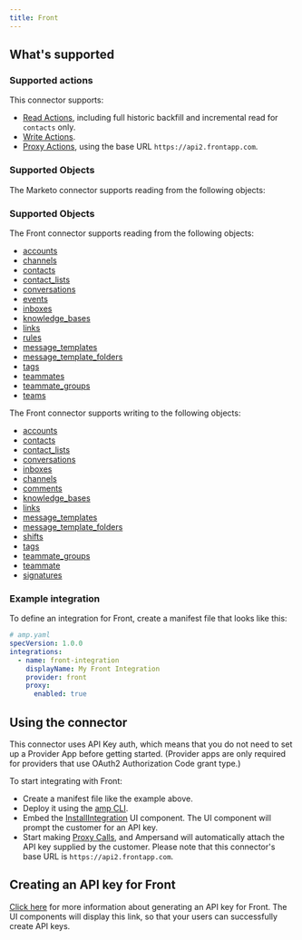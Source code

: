 ```yaml
---
title: Front
---
```

## What's supported

### Supported actions

This connector supports:
- [Read Actions](/read-actions), including full historic backfill and incremental read for `contacts` only.
- [Write Actions](/write-actions).
- [Proxy Actions](/proxy-actions), using the base URL `https://api2.frontapp.com`.


### Supported Objects
The Marketo connector supports reading from the following objects:


### Supported Objects
The Front connector supports reading from the following objects:

- [accounts](https://dev.frontapp.com/reference/list-accounts)
- [channels](https://dev.frontapp.com/reference/channels)
- [contacts](https://dev.frontapp.com/reference/contacts)
- [contact_lists](https://dev.frontapp.com/reference/contact-lists)
- [conversations](https://dev.frontapp.com/reference/conversations)
- [events](https://dev.frontapp.com/reference/events)
- [inboxes](https://dev.frontapp.com/reference/inboxes)
- [knowledge_bases](https://dev.frontapp.com/reference/knowledge-bases)
- [links](https://dev.frontapp.com/reference/links)
- [rules](https://dev.frontapp.com/reference/rules)
- [message_templates](https://dev.frontapp.com/reference/message-templates)
- [message_template_folders](https://dev.frontapp.com/reference/list-folders)
- [tags](https://dev.frontapp.com/reference/tags)
- [teammates](https://dev.frontapp.com/reference/teammates)
- [teammate_groups](https://dev.frontapp.com/reference/teammate-groups)
- [teams](https://dev.frontapp.com/reference/teams)



The Front connector supports writing to the following objects:

- [accounts](https://dev.frontapp.com/reference/list-accounts)
- [contacts](https://dev.frontapp.com/reference/contacts)
- [contact_lists](https://dev.frontapp.com/reference/contact-lists)
- [conversations](https://dev.frontapp.com/reference/conversations)
- [inboxes](https://dev.frontapp.com/reference/inboxes)
- [channels](https://dev.frontapp.com/reference/channels)
- [comments](https://dev.frontapp.com/reference/comments)
- [knowledge_bases](https://dev.frontapp.com/reference/knowledge-bases)
- [links](https://dev.frontapp.com/reference/links)
- [message_templates](https://dev.frontapp.com/reference/message-templates)
- [message_template_folders](https://dev.frontapp.com/reference/list-folders)
- [shifts](https://dev.frontapp.com/reference/shifts)
- [tags](https://dev.frontapp.com/reference/tags)
- [teammate_groups](https://dev.frontapp.com/reference/teammate-groups)
- [teammate](https://dev.frontapp.com/reference/teammates)
- [signatures](https://dev.frontapp.com/reference/get-signatures)

### Example integration

To define an integration for Front, create a manifest file that looks like this:

```YAML
# amp.yaml
specVersion: 1.0.0
integrations:
  - name: front-integration
    displayName: My Front Integration
    provider: front
    proxy:
      enabled: true
```

## Using the connector

This connector uses API Key auth, which means that you do not need to set up a Provider App before getting started. (Provider apps are only required for providers that use OAuth2 Authorization Code grant type.)

To start integrating with Front:
- Create a manifest file like the example above.
- Deploy it using the [amp CLI](/cli/overview).
- Embed the [InstallIntegration](/embeddable-ui-components#install-integration) UI component. The UI component will prompt the customer for an API key.
- Start making [Proxy Calls](/proxy-actions), and Ampersand will automatically attach the API key supplied by the customer. Please note that this connector's base URL is `https://api2.frontapp.com`.

## Creating an API key for Front

[Click here](https://dev.frontapp.com/docs/create-and-revoke-api-tokens) for more information about generating an API key for Front. The UI components will display this link, so that your users can successfully create API keys.
